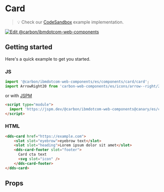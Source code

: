 
# Card

> 💡 Check our
> [CodeSandbox](https://githubbox.com/carbon-design-system/ibm-dotcom-library/tree/master/packages/web-components/examples/codesandbox/components/card)
> example implementation.

[![Edit @carbon/ibmdotcom-web-components](https://codesandbox.io/static/img/play-codesandbox.svg)](https://githubbox.com/carbon-design-system/ibm-dotcom-library/tree/master/packages/web-components/examples/codesandbox/components/card)

## Getting started

Here's a quick example to get you started.

### JS

```javascript
import '@carbon/ibmdotcom-web-components/es/components/card/card';
import ArrowRight20 from 'carbon-web-components/es/icons/arrow--right/20';
```

or with [JSPM](https://jspm.org)

```html
<script type="module">
  import 'https://jspm.dev/@carbon/ibmdotcom-web-components@canary/es/components/card/card.js';
</script>
```

### HTML

```html
<dds-card href="https://example.com">
    <slot slot="eyebrow">eyebrow text</slot>
    <slot slot="heading">Lorem ipsum dolor sit amet</slot>
    <dds-card-footer slot="footer">
      Card cta text
      <svg slot="icon" />
    </dds-card-footer>
</dds-card>
```

## Props

<Props of="dds-card" />

<Description markdown={contributing} />
